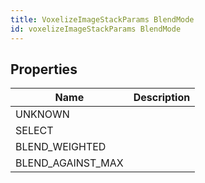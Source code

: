 ```yaml
---
title: VoxelizeImageStackParams BlendMode
id: voxelizeImageStackParams BlendMode
---
```


## Properties

| Name | Description |
| - | - |
| UNKNOWN |  |
| SELECT |  |
| BLEND_WEIGHTED |  |
| BLEND_AGAINST_MAX |  |
